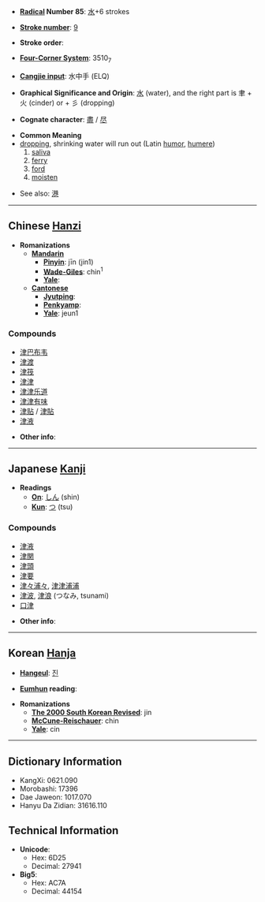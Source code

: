 * '''[[Wiktionary:Chinese radical index| Radical]] Number 85''': [[Wiktionary:Chinese radical index 水|水]]+6 strokes

* '''[[Wiktionary:Chinese total strokes index|Stroke number]]''': [[Wiktionary:Chinese total strokes index 9|9]]

* '''Stroke order''': 

* '''[[Wiktionary:Chinese four corner index|Four-Corner System]]''': 3510<sub>7</sub>

* '''[[Wiktionary:Chinese Cangjie index|Cangjie input]]''': 水中手 (ELQ)

* '''Graphical Significance and Origin''': [[水]] (water), and the right part is 聿 + 火 (cinder) or + 彡 (dropping)

* '''Cognate character''': [[盡]] / [[尽]]

* '''Common Meaning'''
*[[drop]]ping, shrinking water will run out (Latin [[humor]], [[humere]])
*# [[saliva]]
*# [[ferry]]
*# [[ford]]
*# [[moisten]]

*See also: [[港]]

----

== Chinese [[Hanzi]] ==

* '''Romanizations'''
** '''[[Mandarin]]'''
*** '''[[Pinyin]]''': jīn (jin1)
*** '''[[Wade-Giles]]''': chin<sup>1</sup>
*** '''[[Yale]]''': 
** '''[[Cantonese]]'''
*** '''[[Jyutping]]''':
*** '''[[Penkyamp]]''': 
*** '''[[Yale]]''': jeun1

===Compounds===
*[[津巴布韦]]
*[[津渡]]
*[[津筏]]
*[[津津]]
*[[津津乐道]]
*[[津津有味]]
*[[津贴]] / [[津貼]]
*[[津液]]

* '''Other info''': 

----

== Japanese [[Kanji]] ==

* '''Readings'''
** '''[[On]]''': [[しん]] (shin)
** '''[[Kun]]''': [[つ]] (tsu)

===Compounds===
*[[津液]]
*[[津関]]
*[[津頭]]
*[[津要]]
*[[津々浦々]], [[津津浦浦]]
*[[津波]], [[津浪]] (つなみ, tsunami)
*[[口津]]

* '''Other info''':  

----

== Korean [[Hanja]] ==

* '''[[Hangeul]]''': [[진]]

* '''[[Eumhun]] reading''': 

* '''Romanizations'''
** '''[[The 2000 South Korean Revised Romanization|The 2000 South Korean Revised]]''': jin
** '''[[McCune-Reischauer]]''': chin
** '''[[Yale]]''': cin

----

== Dictionary Information ==

* KangXi: 0621.090
* Morobashi: 17396
* Dae Jaweon: 1017.070
* Hanyu Da Zidian: 31616.110

== Technical Information ==

* '''Unicode''':
** Hex: 6D25
** Decimal: 27941
* '''Big5''':
** Hex: AC7A
** Decimal: 44154
